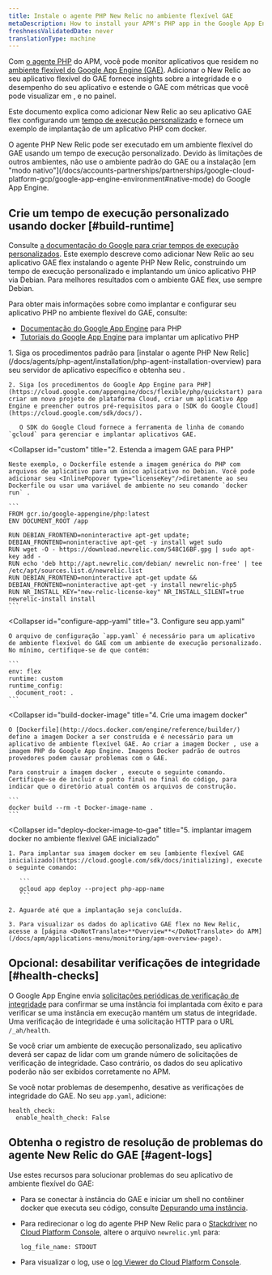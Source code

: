```yaml
---
title: Instale o agente PHP New Relic no ambiente flexível GAE
metaDescription: How to install your APM's PHP app in the Google App Engine (GAE) flexible environment.
freshnessValidatedDate: never
translationType: machine
---
```


Com [o agente PHP](/docs/agents/php-agent/getting-started/introduction-new-relic-php) do APM, você pode monitor aplicativos que residem no [ambiente flexível do Google App Engine (GAE)](https://cloud.google.com/appengine/docs/flexible/php/). Adicionar o New Relic ao seu aplicativo flexível do GAE fornece insights sobre a integridade e o desempenho do seu aplicativo e estende o GAE com métricas que você pode visualizar em [<InlinePopover type="apm"/>](/docs/apm/new-relic-apm/getting-started/introduction-new-relic-apm), [<InlinePopover type="browser"/>](/docs/browser/new-relic-browser/getting-started/introduction-new-relic-browser)e no painel.

Este documento explica como adicionar New Relic ao seu aplicativo GAE flex configurando um [tempo de execução personalizado](https://cloud.google.com/appengine/docs/flexible/custom-runtimes/about-custom-runtimes) e fornece um exemplo de implantação de um aplicativo PHP com docker.

<Callout variant="important">
  O agente PHP New Relic pode ser executado em um ambiente flexível do GAE usando um tempo de execução personalizado. Devido às limitações de outros ambientes, não use o ambiente padrão do GAE ou a instalação [em "modo nativo"](/docs/accounts-partnerships/partnerships/google-cloud-platform-gcp/google-app-engine-environment#native-mode) do Google App Engine.
</Callout>

## Crie um tempo de execução personalizado usando docker [#build-runtime]

Consulte [a documentação do Google para criar tempos de execução personalizados](https://cloud.google.com/appengine/docs/flexible/custom-runtimes/build). Este exemplo descreve como adicionar New Relic ao seu aplicativo GAE flex instalando o agente PHP New Relic, construindo um tempo de execução personalizado e implantando um único aplicativo PHP via Debian. Para melhores resultados com o ambiente GAE flex, use sempre Debian.

Para obter mais informações sobre como implantar e configurar seu aplicativo PHP no ambiente flexível do GAE, consulte:

* [Documentação do Google App Engine](https://cloud.google.com/appengine/docs/flexible/php/) para PHP
* [Tutoriais do Google App Engine](https://cloud.google.com/appengine/docs/flexible/php/tutorials) para implantar um aplicativo PHP

<CollapserGroup>
  <Collapser
    id="setup-gae"
    title="1. Configure o projeto GAE e instale a dependência"
  >
    1. Siga os procedimentos padrão para [instalar o agente PHP New Relic](/docs/agents/php-agent/installation/php-agent-installation-overview) para seu servidor de aplicativo específico e obtenha seu <InlinePopover type="licenseKey"/>.

    2. Siga [os procedimentos do Google App Engine para PHP](https://cloud.google.com/appengine/docs/flexible/php/quickstart) para criar um novo projeto de plataforma Cloud, criar um aplicativo App Engine e preencher outros pré-requisitos para o [SDK do Google Cloud](https://cloud.google.com/sdk/docs/).

       O SDK do Google Cloud fornece a ferramenta de linha de comando `gcloud` para gerenciar e implantar aplicativos GAE.
  </Collapser>

  <Collapser
    id="custom"
    title="2. Estenda a imagem GAE para PHP"
  >
    Neste exemplo, o Dockerfile estende a imagem genérica do PHP com arquivos de aplicativo para um único aplicativo no Debian. Você pode adicionar seu <InlinePopover type="licenseKey"/>diretamente ao seu Dockerfile ou usar uma variável de ambiente no seu comando `docker run` .

    ```
    FROM gcr.io/google-appengine/php:latest
    ENV DOCUMENT_ROOT /app

    RUN DEBIAN_FRONTEND=noninteractive apt-get update; DEBIAN_FRONTEND=noninteractive apt-get -y install wget sudo
    RUN wget -O - https://download.newrelic.com/548C16BF.gpg | sudo apt-key add -
    RUN echo 'deb http://apt.newrelic.com/debian/ newrelic non-free' | tee /etc/apt/sources.list.d/newrelic.list
    RUN DEBIAN_FRONTEND=noninteractive apt-get update && DEBIAN_FRONTEND=noninteractive apt-get -y install newrelic-php5
    RUN NR_INSTALL_KEY="new-relic-license-key" NR_INSTALL_SILENT=true newrelic-install install
    ```
  </Collapser>

  <Collapser
    id="configure-app-yaml"
    title="3. Configure seu app.yaml"
  >
    O arquivo de configuração `app.yaml` é necessário para um aplicativo de ambiente flexível do GAE com um ambiente de execução personalizado. No mínimo, certifique-se de que contém:

    ```
    env: flex
    runtime: custom
    runtime_config:
      document_root: .
    ```
  </Collapser>

  <Collapser
    id="build-docker-image"
    title="4. Crie uma imagem docker"
  >
    O [Dockerfile](http://docs.docker.com/engine/reference/builder/) define a imagem Docker a ser construída e é necessário para um aplicativo de ambiente flexível GAE. Ao criar a imagem Docker , use a imagem PHP do Google App Engine. Imagens Docker padrão de outros provedores podem causar problemas com o GAE.

    Para construir a imagem docker , execute o seguinte comando. Certifique-se de incluir o ponto final no final do código, para indicar que o diretório atual contém os arquivos de construção.

    ```
    docker build --rm -t Docker-image-name .
    ```
  </Collapser>

  <Collapser
    id="deploy-docker-image-to-gae"
    title="5. implantar imagem docker no ambiente flexível GAE inicializado"
  >
    1. Para implantar sua imagem docker em seu [ambiente flexível GAE inicializado](https://cloud.google.com/sdk/docs/initializing), execute o seguinte comando:

       ```
       gcloud app deploy --project php-app-name
       ```

    2. Aguarde até que a implantação seja concluída.

    3. Para visualizar os dados do aplicativo GAE flex no New Relic, acesse a [página <DoNotTranslate>**Overview**</DoNotTranslate> do APM](/docs/apm/applications-menu/monitoring/apm-overview-page).
  </Collapser>
</CollapserGroup>

<InstallFeedback/>

## Opcional: desabilitar verificações de integridade [#health-checks]

O Google App Engine envia [solicitações periódicas de verificação de integridade](https://cloud.google.com/appengine/docs/flexible/go/configuring-your-app-with-app-yaml#health_checks) para confirmar se uma instância foi implantada com êxito e para verificar se uma instância em execução mantém um status de integridade. Uma verificação de integridade é uma solicitação HTTP para o URL `/_ah/health`.

Se você criar um ambiente de execução personalizado, seu aplicativo deverá ser capaz de lidar com um grande número de solicitações de verificação de integridade. Caso contrário, os dados do seu aplicativo poderão não ser exibidos corretamente no APM.

Se você notar problemas de desempenho, desative as verificações de integridade do GAE. No seu `app.yaml`, adicione:

```
health_check:
  enable_health_check: False
```

## Obtenha o registro de resolução de problemas do agente New Relic do GAE [#agent-logs]

Use estes recursos para solucionar problemas do seu aplicativo de ambiente flexível do GAE:

* Para se conectar à instância do GAE e iniciar um shell no contêiner docker que executa seu código, consulte [Depurando uma instância](https://cloud.google.com/appengine/docs/flexible/php/debugging-an-instance).

* Para redirecionar o log do agente PHP New Relic para o [Stackdriver](http://cloud.google.com/logging/docs/view/logs_viewer_v2) no [Cloud Platform Console](https://cloud.google.com/compute/docs/console), altere o arquivo `newrelic.yml` para:

  ```
  log_file_name: STDOUT
  ```

* Para visualizar o log, use o [log Viewer do Cloud Platform Console](https://cloud.google.com/appengine/docs/flexible/php/writing-application-logs).